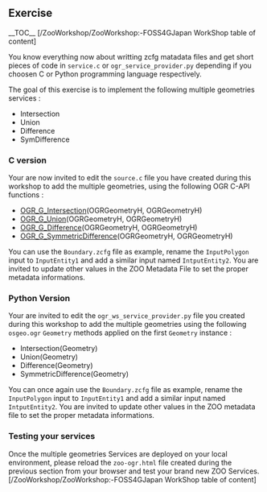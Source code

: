 
== Exercise ==

__TOC__
[/ZooWorkshop/ZooWorkshop:-FOSS4GJapan WorkShop table of content]

You know everything now about writting zcfg matadata files and get short pieces of code in <tt>service.c</tt> or <tt>ogr_service_provider.py</tt> depending if you choosen C or Python programming language respectively.

The goal of this exercise is to implement the following multiple geometries services :

*Intersection
*Union
*Difference
*SymDifference

=== C version ===

Your are now invited to edit the <tt>source.c</tt> file you have created during this workshop to add the multiple geometries, using the following OGR C-API functions :

*[http://www.gdal.org/ogr/ogr__api_8h.html#5a271b5c7b72994120e7a6bbc7e7e5cb OGR_G_Intersection](OGRGeometryH, OGRGeometryH)
*[http://www.gdal.org/ogr/ogr__api_8h.html#f58f2cfbdb2497659d2eabea73d3b8a0 OGR_G_Union](OGRGeometryH, OGRGeometryH)
*[http://www.gdal.org/ogr/ogr__api_8h.html#497977bec6ecd9dade7a9694f776be64 OGR_G_Difference](OGRGeometryH, OGRGeometryH)
*[http://www.gdal.org/ogr/ogr__api_8h.html#d6dacf495617a230c6f19950bc415f17 OGR_G_SymmetricDifference](OGRGeometryH, OGRGeometryH)

You can use the <tt>Boundary.zcfg</tt> file as example, rename the <tt>InputPolygon</tt> input to <tt>InputEntity1</tt> and add a similar input named <tt>IntputEntity2</tt>. You are invited to update other values in the ZOO Metadata File to set the proper metadata informations.

=== Python Version ===

Your are invited to edit the <tt>ogr_ws_service_provider.py</tt> file you created during this workshop to add the multiple geometries using the following <tt>osgeo.ogr</tt> <tt>Geometry</tt> methods applied on the first <tt>Geometry</tt> instance :

*Intersection(Geometry)
*Union(Geometry)
*Difference(Geometry)
*SymmetricDifference(Geometry)

You can once again use the <tt>Boundary.zcfg</tt> file as example, rename the <tt>InputPolygon</tt> input to <tt>InputEntity1</tt> and add a similar input named <tt>IntputEntity2</tt>. You are invited to update other values in the ZOO metadata file to set the proper metadata informations.

=== Testing your services ===

Once the multiple geometries Services are deployed on your local environment, please reload the <tt>zoo-ogr.html</tt> file created during the previous section from your browser and test your brand new ZOO Services.
<br>
[/ZooWorkshop/ZooWorkshop:-FOSS4GJapan WorkShop table of content]




